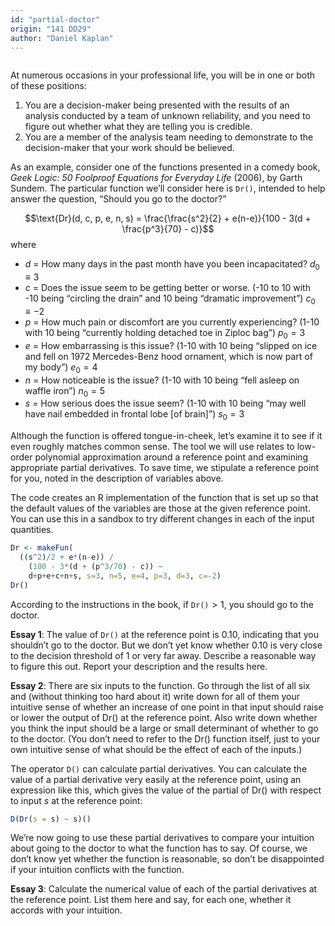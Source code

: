 ```yaml
---
id: "partial-doctor"
origin: "141 DD29"
author: "Daniel Kaplan"
---
```


```r
```

At numerous occasions in your professional life, you will be in one or both of these positions:

1. You are a decision-maker being presented with the results of an analysis conducted by a team of unknown reliability, and you need to figure out whether what they are telling  you is credible.
2. You are a member of the analysis team needing to demonstrate to the decision-maker that your work should be believed.

As an example, consider one of the functions presented in a comedy book, *Geek Logic: 50 Foolproof Equations for Everyday Life* (2006), by Garth Sundem. The particular function we'll consider here is `Dr()`, intended to help answer the question, "Should you go to the doctor?"


$$\text{Dr}(d, c, p,  e,  n, s) = \frac{\frac{s^2}{2} + e(n-e)}{100 -  3(d + \frac{p^3}{70} - c)}$$  where

- $d$ = How many days in the  past month have you been incapacitated? $d_0 \equiv 3$
- $c$ = Does the issue seem to  be getting better or worse. (-10 to  10 with -10 being "circling the drain" and 10 being "dramatic improvement") $c_0 \equiv -2$
- $p$ = How much pain or discomfort are you currently experiencing? (1-10 with  10 being "currently holding detached toe in  Ziploc bag") $p_0 = 3$
- $e$ = How embarrassing is this issue? (1-10 with 10 being "slipped on  ice and fell on  1972 Mercedes-Benz  hood ornament, which is now part of my body") $e_0 = 4$
- $n$ = How noticeable is the issue? (1-10 with 10 being "fell asleep on  waffle iron") $n_0 = 5$
- $s$ = How serious does the issue seem? (1-10 with  10 being "may well have nail embedded in frontal lobe [of brain]") $s_0 = 3$

Although the function is offered tongue-in-cheek, let's examine it to see if it even roughly matches common sense. The tool we will use relates to low-order polynomial approximation around a reference point and examining appropriate partial derivatives. To save time, we stipulate a reference point for you, noted in the description of variables above. 

::: {.scaffolding  data-latex=""}
The code creates an R implementation of the function that is set up so that the default values of the variables are those at the given reference point. You can use this in a sandbox to try different changes in each of the input quantities.




```r

Dr <- makeFun(
  ((s^2)/2 + e*(n-e)) /
    (100 - 3*(d + (p^3/70) - c)) ~
    d+p+e+c+n+s, s=3, n=5, e=4, p=3, d=3, c=-2)
Dr()
```
:::


According to the instructions in the book, if `Dr()`$> 1$, you should go to the doctor.

**Essay 1**: The value of `Dr()` at the reference point is 0.10, indicating that you shouldn't go to the doctor. But we don't yet know whether 0.10 is very close to the decision threshold of 1 or very far away. Describe a reasonable way to figure this out. Report your description and the results here.

**Essay 2**: There are six inputs to the function. Go through the list of all six and (without thinking too hard about it) write down for all of them your intuitive sense of whether an increase of one point in that input should raise or lower the output of Dr() at the reference point. Also write down whether you think the input should be a large or small determinant of whether to go to the doctor. (You don't need to refer to the Dr() function  itself, just to your own intuitive sense of what should be the effect of each of the inputs.)

The operator `D()` can calculate partial derivatives. You can calculate the value of a partial derivative very easily at the reference point, using an expression like this, which gives the value of the partial of Dr() with respect to input $s$ at the reference point:

```r
D(Dr(s = s) ~ s)()
```

We're now going to use these partial derivatives to compare your intuition about going to the doctor to what the function has to say. Of course, we don't know yet  whether the function  is reasonable, so don't be disappointed if your intuition conflicts with the function.

**Essay 3**: Calculate the numerical value of each of the partial derivatives  at the reference point. List them here and say, for each one, whether it accords with your intuition.

